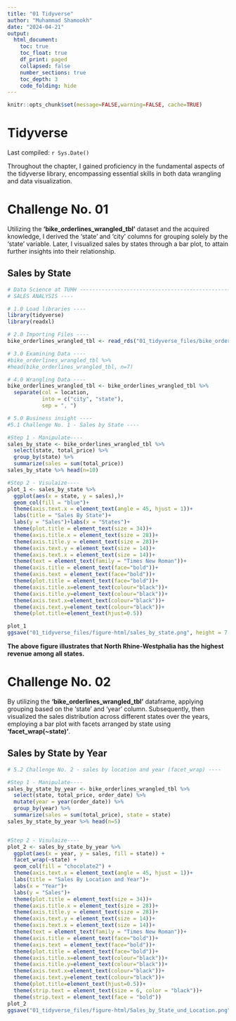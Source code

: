 ```yaml
---
title: "01 Tidyverse"
author: "Muhammad Shamookh"
date: "2024-04-21"
output:
  html_document:
    toc: true
    toc_float: true
    df_print: paged
    collapsed: false
    number_sections: true
    toc_depth: 3
    code_folding: hide
---
```


```r
knitr::opts_chunk$set(message=FALSE,warning=FALSE, cache=TRUE)
```

# Tidyverse
Last compiled: `r Sys.Date()`

Throughout the chapter, I gained proficiency in the fundamental aspects of the tidyverse library, encompassing essential skills in both data wrangling and data visualization.

# Challenge No. 01
Utilizing the **'bike_orderlines_wrangled_tbl'** dataset and the acquired knowledge, I derived the 'state' and 'city' columns for grouping solely by the 'state' variable. Later, I visualized sales by states through a bar plot, to attain further insights into their relationship.

## Sales by State
```r
# Data Science at TUHH ------------------------------------------------------
# SALES ANALYSIS ----

# 1.0 Load libraries ----
library(tidyverse)
library(readxl)

# 2.0 Importing Files ----
bike_orderlines_wrangled_tbl <- read_rds("01_tidyverse_files/bike_orderlines.rds")

# 3.0 Examining Data ----
#bike_orderlines_wrangled_tbl %>%
#head(bike_orderlines_wrangled_tbl, n=7)

# 4.0 Wrangling Data ----
bike_orderlines_wrangled_tbl <- bike_orderlines_wrangled_tbl %>%
  separate(col = location,
           into = c("city", "state"),
           sep = ", ")

# 5.0 Business insight ----
#5.1 Challenge No. 1 - Sales by State ----

#Step 1 - Manipulate----
sales_by_state <- bike_orderlines_wrangled_tbl %>%
  select(state, total_price) %>%
  group_by(state) %>%
  summarize(sales = sum(total_price))
sales_by_state %>% head(n=10)

#Step 2 - Visulaize----
plot_1 <- sales_by_state %>%
  ggplot(aes(x = state, y = sales),)+
  geom_col(fill = "blue")+
  theme(axis.text.x = element_text(angle = 45, hjust = 1))+
  labs(title = "Sales By State")+
  labs(y = "Sales")+labs(x = "States")+
  theme(plot.title = element_text(size = 34))+
  theme(axis.title.x = element_text(size = 28))+
  theme(axis.title.y = element_text(size = 28))+
  theme(axis.text.y = element_text(size = 14))+
  theme(axis.text.x = element_text(size = 14))+
  theme(text = element_text(family = "Times New Roman"))+
  theme(axis.title = element_text(face="bold"))+
  theme(axis.text = element_text(face="bold"))+
  theme(plot.title = element_text(face="bold"))+
  theme(axis.title.x=element_text(colour="black"))+
  theme(axis.title.y=element_text(colour="black"))+
  theme(axis.text.x=element_text(colour="black"))+
  theme(axis.text.y=element_text(colour="black"))+
  theme(plot.title=element_text(hjust=0.5))

plot_1
ggsave("01_tidyverse_files/figure-html/sales_by_state.png", height = 7 , width = 12)
```

**The above figure illustrates that North Rhine-Westphalia has the highest revenue among all states.**


# Challenge No. 02

By utilizing the **'bike_orderlines_wrangled_tbl'** dataframe, applying grouping based on the 'state' and 'year' column. Subsequently, then visualized the sales distribution across different states over the years, employing a bar plot with facets arranged by state using **'facet_wrap(~state)'**.


## Sales by State by Year

```r

# 5.2 Challenge No. 2 - sales by location and year (facet_wrap) ----

#Step 1 - Manipulate----
sales_by_state_by_year <- bike_orderlines_wrangled_tbl %>%
  select(state, total_price, order_date) %>%
  mutate(year = year(order_date)) %>%
  group_by(year) %>%
  summarize(sales = sum(total_price), state = state)
sales_by_state_by_year %>% head(n=5)


#Step 2 - Visulaize----
plot_2 <- sales_by_state_by_year %>%
  ggplot(aes(x = year, y = sales, fill = state)) +
  facet_wrap(~state) +
  geom_col(fill = "chocolate2") +
  theme(axis.text.x = element_text(angle = 45, hjust = 1))+
  labs(title = "Sales By Location and Year")+
  labs(x = "Year")+
  labs(y = "Sales")+
  theme(plot.title = element_text(size = 34))+
  theme(axis.title.x = element_text(size = 28))+
  theme(axis.title.y = element_text(size = 28))+
  theme(axis.text.y = element_text(size = 14))+
  theme(axis.text.x = element_text(size = 14))+
  theme(text = element_text(family = "Times New Roman"))+
  theme(axis.title = element_text(face="bold"))+
  theme(axis.text = element_text(face="bold"))+
  theme(plot.title = element_text(face="bold"))+
  theme(axis.title.x=element_text(colour="black"))+
  theme(axis.title.y=element_text(colour="black"))+
  theme(axis.text.x=element_text(colour="black"))+
  theme(axis.text.y=element_text(colour="black"))+
  theme(plot.title=element_text(hjust=0.5))+
  theme(strip.text = element_text(size = 6, color = "black"))+
  theme(strip.text = element_text(face = "bold"))
plot_2
ggsave("01_tidyverse_files/figure-html/Sales_by_State_und_Location.png", height = 15 , width = 20)
```

